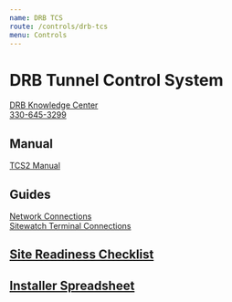 ```yaml
---
name: DRB TCS
route: /controls/drb-tcs
menu: Controls
---
```


<base target="_blank" rel="noopener noreferrer" />

# DRB Tunnel Control System

[DRB Knowledge Center](https://www.drbsystems.com/contact-knowledge-center/)  
[330-645-3299](tel:330-645-3299)

## Manual

[TCS2 Manual](../public/controls/drb/TCS2-Install-Instructions.pdf)

## Guides

[Network Connections](../public/controls/drb/Network-Connections.pdf)  
[Sitewatch Terminal Connections](../public/controls/drb/Sitewatch-Terminal-Connections.pdf)

## [Site Readiness Checklist](../public/controls/drb/Site-Readiness.pdf)

## [Installer Spreadsheet](../public/drb/InstallerSpreadsheet.xlsm)
